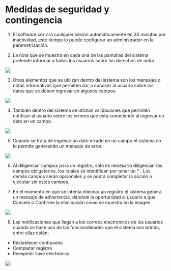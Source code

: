 # Medidas de seguridad y contingencia

1. El software cerrará cualquier sesión automáticamente en 30 minutos por inactividad, este tiempo lo puede configurar un administrador en la parametrización.

2. La nota que se muestra en cada una de las pantallas del sistema pretende informar a todos los usuarios sobre los derechos de autor.
<img src="/Selfdeclarations/information_notes.png"/>

3. Otros elementos que se utilizan dentro del sistema son los mensajes o notas informativas que permiten dar a conocer al usuario sobre los datos que se deben ingresar en algunos campos.
<img src="/Selfdeclarations/copyright.png"/>

4. También dentro del sistema se utilizan validaciones que permiten notificar al usuario sobre los errores que está cometiendo al ingresar un dato en un campo.
<img src="/Selfdeclarations/error_notification.png"/>

5. Cuando se trata de ingresar un dato errado en un campo el sistema no lo permite generando un mensaje de error.
<img src="/Selfdeclarations/error_message.png"/>

6. Al diligenciar campos para un registro, solo es necesario diligenciar los campos obligatorios, los cuales se identifican por tener un * . Los demás campos serán opcionales y se podrá completar la acción a ejecutar sin estos campos.

7. En el momento en que se intenta eliminar un registro el sistema genera un mensaje de advertencia, dándole la oportunidad al usuario a que Cancele o Confirme la eliminación como se muestra en la imagen
<img src="/Selfdeclarations/warning.png"/>

8. Las notificaciones que llegan a los correos electronicos de los usuarios cuando se hace uso de las funcionalidades que el sistema nos brinda, entre ellas están:
* Restablecer contraseña
* Completar registro
* Reexpedir llave electrónica

<img src="/Selfdeclarations/email_notification.png"/>
